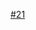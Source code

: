 {{Routemap|title=武汉轨道交通阳逻线|title-bg={{武汉地铁颜色|21|s}}|title-color=white|inline=<includeonly>1</includeonly>|footnote=*：出站换乘|map=
uextENDEa
uext3ABZg+4~~ ~~ ~~联络线前往[[武汉轨道交通12号线|12号线]]
uextINT~~ ~~'''{{站|中一路}}''' {{武汉地铁路线标志|8|blink}} {{武汉地铁路线标志|12|blink}}
uextBHF~~ ~~'''{{站|金桥大道}}'''
utINT~~ ~~'''[[后湖大道站|后湖大道]]''' {{武汉地铁路线标志|3|blink}}
utBHF~~ ~~'''[[百步亭花园路站|百步亭花园路]]'''
utINT~~ ~~'''[[新荣客运站]]''' {{武汉地铁路线标志|1|blink}}*
utBHF~~ ~~'''[[幸福湾站|幸福湾]]'''
WASSERq\utKRZW\WASSERq~~ ~~ ~~朱家河
utBHF~~ ~~'''[[朱家河站|朱家河]]'''
utBHF~~ ~~'''{{站|谌家矶||武汉地铁}}'''
uhtSTRe
WASSERq\uhKRZW\WASSERq~~ ~~ ~~滠水
uhBHF~~ ~~'''[[青龙站 (武汉地铁)|青龙]]'''
uhBHF~~ ~~'''[[高车站|高车]]'''
uhBHF~~ ~~'''[[武湖站|武湖]]'''
uhKRW+l\uhKRWgr\
uhSTRe\uhSTR\
uYRDa\uhSTR\~~ ~~ ~~[[武湖停车场]]
uhBHF~~ ~~'''{{站|沙口||武汉地铁}}'''
uhBHF~~ ~~'''[[军民村站|军民村]]'''
uhBHF~~ ~~'''[[武生院站|武生院]]'''
uhBHF~~ ~~'''{{站|阳逻}}'''
uhBHF~~ ~~'''[[阳逻开发区站|阳逻开发区]]'''
uhBHF~~ ~~'''[[施岗站|施岗]]'''
uhBHF~~ ~~'''[[金台站|金台]]'''
\uhKRWgl\uhKRW+r
\uhSTR\uhSTRe
\uhENDEe\uYRDa~~ ~~ ~~[[倒水河车辆段]]
}}<noinclude>
{{Rdt intro|[[武汉轨道交通阳逻线]]}}
[[Category:武汉地铁RDT|#21]]
</noinclude>